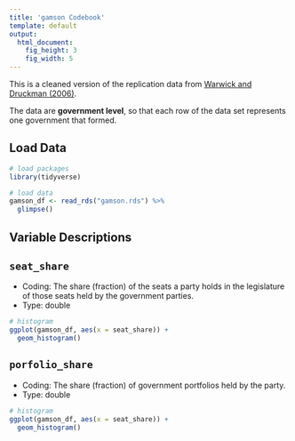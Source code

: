 ```yaml
---
title: 'gamson Codebook'
template: default
output:
  html_document:
    fig_height: 3
    fig_width: 5
---
```


This is a cleaned version of the replication data from [Warwick and Druckman (2006)](https://onlinelibrary.wiley.com/doi/abs/10.1111/j.1475-6765.2006.00632.x).

The data are **government level**, so that each row of the data set represents one government that formed.

## Load Data

```r
# load packages
library(tidyverse)

# load data
gamson_df <- read_rds("gamson.rds") %>%
  glimpse()
```

## Variable Descriptions

## `seat_share`

- Coding: The share (fraction) of the seats a party holds in the legislature of those seats held by the government parties.
- Type: double

```r
# histogram
ggplot(gamson_df, aes(x = seat_share)) + 
  geom_histogram()
```

## `porfolio_share`

- Coding: The share (fraction) of government portfolios held by the party.
- Type: double

```r
# histogram
ggplot(gamson_df, aes(x = seat_share)) + 
  geom_histogram()
```